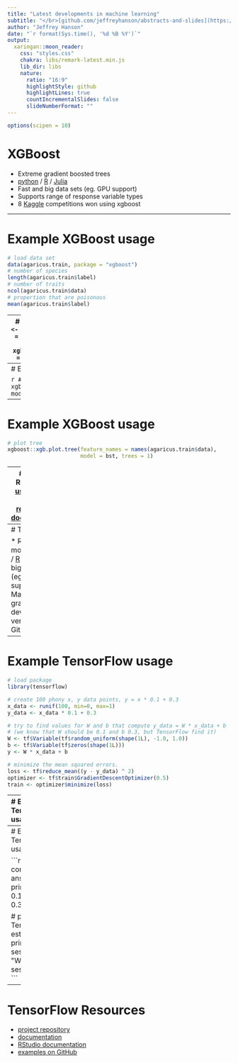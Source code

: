 ```yaml
---
title: "Latest developments in machine learning"
subtitle: "</br>[github.com/jeffreyhanson/abstracts-and-slides](https://github.com/jeffreyhanson/abstracts-and-slides)"
author: "Jeffrey Hanson"
date: "`r format(Sys.time(), '%d %B %Y')`"
output:
  xaringan::moon_reader:
    css: "styles.css"
    chakra: libs/remark-latest.min.js
    lib_dir: libs
    nature:
      ratio: "16:9"
      highlightStyle: github
      highlightLines: true
      countIncrementalSlides: false
      slideNumberFormat: ""
---
```


```r
options(scipen = 10)
```

# XGBoost
* Extreme gradient boosted trees
* [python](https://www.python.org/) / [R](https://www.r-project.org/) / [Julia](https://julialang.org/)
* Fast and big data sets (eg. GPU support)
* Supports range of response variable types
* 8 [Kaggle]() competitions won using xgboost

---

# Example XGBoost usage

```r
# load data set
data(agaricus.train, package = "xgboost")
# number of species
length(agaricus.train$label)
# number of traits
ncol(agaricus.train$data)
# proportion that are poisonous
mean(agaricus.train$label)
```

---
# Example XGBoost usage
```r
# create parameters
p <- list(max_depth = 2, eta = 1, silent = 1, nrounds = 2,
          nthread = 2,  objective = "binary:logistic",
          eval_metric = "auc")
# fit trees
bst <- xgboost::xgboost(data = agaricus.train$data,
                        label = agaricus.train$label,
                        nrounds = 10, param = p)
```

---
# Example XGBoost usage

```r
# variable importance
xgboost::xgb.importance(names(agaricus.train$data), model = bst)
```

---
# Example XGBoost usage
```r
# plot tree
xgboost::xgb.plot.tree(feature_names = names(agaricus.train$data),
                       model = bst, trees = 1)
```

---
# XGBoost Resources
* [user group](https://groups.google.com/forum/#!forum/xgboost-user/)
* [project repository](https://github.com/dmlc/xgboost)
* [documentation](http://xgboost.readthedocs.io/en/latest/)

---
# TensorFlow

* Roll your own model
* [python](https://www.python.org/) / [R](https://www.r-project.org/)
* Fast and big data sets (eg. GPU support)
* Make sure you grab the development version from GitHub

---
# Example TensorFlow usage

```r
# load package
library(tensorflow)

# create 100 phony x, y data points, y = x * 0.1 + 0.3
x_data <- runif(100, min=0, max=1)
y_data <- x_data * 0.1 + 0.3

# try to find values for W and b that compute y_data = W * x_data + b
# (we know that W should be 0.1 and b 0.3, but TensorFlow find it)
W <- tf$Variable(tf$random_uniform(shape(1L), -1.0, 1.0))
b <- tf$Variable(tf$zeros(shape(1L)))
y <- W * x_data + b

# minimize the mean squared errors.
loss <- tf$reduce_mean((y - y_data) ^ 2)
optimizer <- tf$train$GradientDescentOptimizer(0.5)
train <- optimizer$minimize(loss)
```

---
# Example TensorFlow usage

```r
# launch the graph and initialize the variables.
sess = tf$Session()
sess$run(tf$global_variables_initializer())
```
```r
# train the model
for (step in 1:201) {
  sess$run(train)
}
```

---
# Example TensorFlow usage

```r
# print correct answer
print(c("b" = 0.1, "W" = 0.3))

# print TensorFlow's estimate
print(c("b" = sess$run(b), "W" = sess$run(W)))
```

---
# TensorFlow Resources
* [project repository](https://github.com/tensorflow/tensorflow)
* [documentation](https://www.tensorflow.org/)
* [RStudio documentation](https://tensorflow.rstudio.com/)
* [examples on GitHub](https://github.com/aymericdamien/TensorFlow-Examples)
